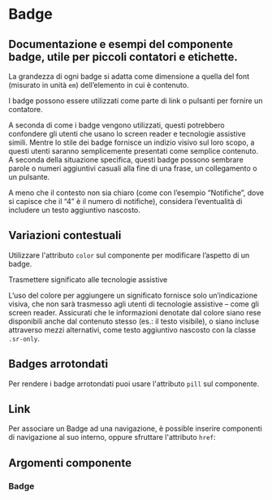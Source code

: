 
<Meta title='Documentazione/Componenti/Badge' of={Badge} />

# Badge

## Documentazione e esempi del componente badge, utile per piccoli contatori e etichette.

La grandezza di ogni badge si adatta come dimensione a quella del font (misurato in unità `em`) dell’elemento in cui è contenuto.

<Canvas>
  <Story id='componenti-badge--esempi' />
</Canvas>

I badge possono essere utilizzati come parte di link o pulsanti per fornire un contatore.

<Canvas>
  <Story id='componenti-badge--contatore' />
</Canvas>

A seconda di come i badge vengono utilizzati, questi potrebbero confondere gli utenti che usano lo screen reader e tecnologie assistive simili. Mentre lo stile dei badge fornisce un indizio visivo sul loro scopo, a questi utenti saranno semplicemente presentati come semplice contenuto. A seconda della situazione specifica, questi badge possono sembrare parole o numeri aggiuntivi casuali alla fine di una frase, un collegamento o un pulsante.

A meno che il contesto non sia chiaro (come con l’esempio “Notifiche”, dove si capisce che il “4” è il numero di notifiche), considera l’eventualità di includere un testo aggiuntivo nascosto.

<Canvas>
  <Story id='componenti-badge--contatore-testo-aggiuntivo' />
</Canvas>

## Variazioni contestuali

Utilizzare l'attributo `color` sul componente per modificare l’aspetto di un badge.

<Canvas>
  <Story id='componenti-badge--variazioni' />
</Canvas>

<div className='docs'>
  <Callout color='success'>
    <CalloutTitle>
      Trasmettere significato alle tecnologie assistive
    </CalloutTitle>
    <CalloutText>
      <p>
        L’uso del colore per aggiungere un significato fornisce solo
        un’indicazione visiva, che non sarà trasmesso agli utenti di tecnologie
        assistive – come gli screen reader. Assicurati che le informazioni
        denotate dal colore siano rese disponibili anche dal contenuto stesso
        (es.: il testo visibile), o siano incluse attraverso mezzi alternativi,
        come testo aggiuntivo nascosto con la classe <Code>.sr-only</Code>.
      </p>
    </CalloutText>
  </Callout>
</div>

## Badges arrotondati

Per rendere i badge arrotondati puoi usare l'attributo `pill` sul componente.

<Canvas>
  <Story id='componenti-badge--bordi-arrotondati' />
</Canvas>

## Link

Per associare un Badge ad una navigazione, è possible inserire componenti di navigazione al suo interno, oppure sfruttare l'attributo `href`:

<Canvas>
  <Story id='componenti-badge--con-link' />
</Canvas>

## Argomenti componente

### Badge

<ArgsTable of={Badge} />
